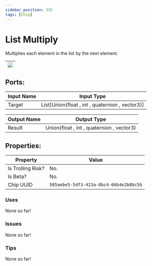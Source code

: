 ```yaml
---
sidebar_position: 335
tags: [Chip]
---
```


# List Multiply


Multiplies each element in the list by the next element.

| ![](https://images-ext-2.discordapp.net/external/MPmIaQzlEPmgGWlgi-WxBBXt0Bjv_zWPkg1y1f_sy3s/https/www.recroomcircuits.com/image/circuit/absolute-value?width=206&height=108) |
|-----|

## Ports:

| Input Name | Input Type |
|-----------|-----------|
| Target | List[Union(float , int , quaternion , vector3)] |

| Output Name | Output Type |
|-----------|-----------|
| Result | Union(float , int , quaternion , vector3) |

## Properties:

| Property  | Value |
|-------------------|-----------|
| Is Trolling Risk? | No. |
| Is Beta? | No. |
| Chip UUID | `585aebe5-5df3-423a-8bc4-66b4e2b8bc5b` |

### Uses
None so far!

### Issues
None so far!

### Tips
None so far!
